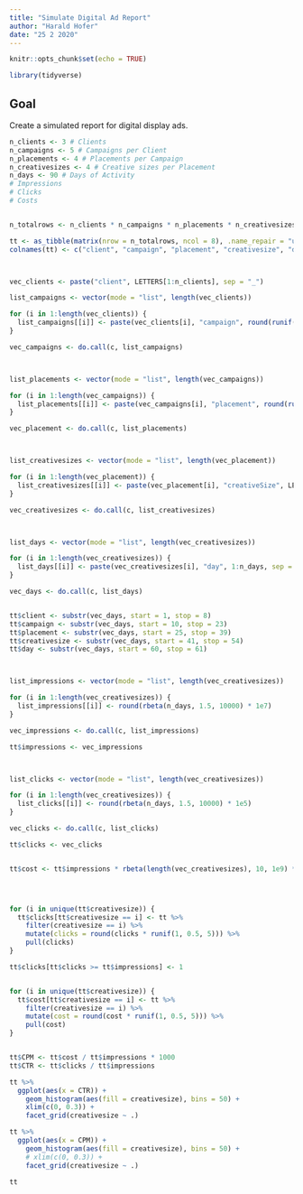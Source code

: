 ```yaml
---
title: "Simulate Digital Ad Report"
author: "Harald Hofer"
date: "25 2 2020"
---
```


```r
knitr::opts_chunk$set(echo = TRUE)
```

```r
library(tidyverse)
```


## Goal

Create a simulated report for digital display ads.

```r
n_clients <- 3 # Clients
n_campaigns <- 5 # Campaigns per Client
n_placements <- 4 # Placements per Campaign
n_creativesizes <- 4 # Creative sizes per Placement
n_days <- 90 # Days of Activity
# Impressions
# Clicks
# Costs


n_totalrows <- n_clients * n_campaigns * n_placements * n_creativesizes * n_days

tt <- as_tibble(matrix(nrow = n_totalrows, ncol = 8), .name_repair = "universal")
colnames(tt) <- c("client", "campaign", "placement", "creativesize", "day", "impressions", "clicks", "cost")



vec_clients <- paste("client", LETTERS[1:n_clients], sep = "_")

list_campaigns <- vector(mode = "list", length(vec_clients))

for (i in 1:length(vec_clients)) {
  list_campaigns[[i]] <- paste(vec_clients[i], "campaign", round(runif(n_campaigns, 10000, 99999)), sep = "_")
}

vec_campaigns <- do.call(c, list_campaigns)



list_placements <- vector(mode = "list", length(vec_campaigns))

for (i in 1:length(vec_campaigns)) {
  list_placements[[i]] <- paste(vec_campaigns[i], "placement", round(runif(n_placements, 10000, 99999)), sep = "_")
}

vec_placement <- do.call(c, list_placements)



list_creativesizes <- vector(mode = "list", length(vec_placement))

for (i in 1:length(vec_placement)) {
  list_creativesizes[[i]] <- paste(vec_placement[i], "creativeSize", LETTERS[1:n_creativesizes], sep = "_")
}

vec_creativesizes <- do.call(c, list_creativesizes)



list_days <- vector(mode = "list", length(vec_creativesizes))

for (i in 1:length(vec_creativesizes)) {
  list_days[[i]] <- paste(vec_creativesizes[i], "day", 1:n_days, sep = "_")
}

vec_days <- do.call(c, list_days)


tt$client <- substr(vec_days, start = 1, stop = 8)
tt$campaign <- substr(vec_days, start = 10, stop = 23)
tt$placement <- substr(vec_days, start = 25, stop = 39)
tt$creativesize <- substr(vec_days, start = 41, stop = 54)
tt$day <- substr(vec_days, start = 60, stop = 61)



list_impressions <- vector(mode = "list", length(vec_creativesizes))

for (i in 1:length(vec_creativesizes)) {
  list_impressions[[i]] <- round(rbeta(n_days, 1.5, 10000) * 1e7)
}

vec_impressions <- do.call(c, list_impressions)

tt$impressions <- vec_impressions



list_clicks <- vector(mode = "list", length(vec_creativesizes))

for (i in 1:length(vec_creativesizes)) {
  list_clicks[[i]] <- round(rbeta(n_days, 1.5, 10000) * 1e5)
}

vec_clicks <- do.call(c, list_clicks)

tt$clicks <- vec_clicks


tt$cost <- tt$impressions * rbeta(length(vec_creativesizes), 10, 1e9) * 3e5




for (i in unique(tt$creativesize)) {
  tt$clicks[tt$creativesize == i] <- tt %>%
    filter(creativesize == i) %>%
    mutate(clicks = round(clicks * runif(1, 0.5, 5))) %>%
    pull(clicks)
}

tt$clicks[tt$clicks >= tt$impressions] <- 1


for (i in unique(tt$creativesize)) {
  tt$cost[tt$creativesize == i] <- tt %>%
    filter(creativesize == i) %>%
    mutate(cost = round(cost * runif(1, 0.5, 5))) %>%
    pull(cost)
}



```



```r
tt$CPM <- tt$cost / tt$impressions * 1000
tt$CTR <- tt$clicks / tt$impressions
```


```r
tt %>%
  ggplot(aes(x = CTR)) +
    geom_histogram(aes(fill = creativesize), bins = 50) +
    xlim(c(0, 0.3)) +
    facet_grid(creativesize ~ .)
```

```r
tt %>%
  ggplot(aes(x = CPM)) +
    geom_histogram(aes(fill = creativesize), bins = 50) +
    # xlim(c(0, 0.3)) +
    facet_grid(creativesize ~ .)
```


```r
tt
```




